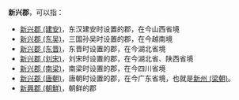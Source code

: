 '''新兴郡'''，可以指：
*[[新兴郡_(建安)|新兴郡 (建安)]]，东汉建安时设置的郡，在今山西省境
*[[新兴郡_(东吴)|新兴郡 (东吴)]]，三国孙吴时设置的郡，在今越南境
*[[新兴郡_(东晋)|新兴郡 (东晋)]]，东晋时设置的郡，在今湖北省境
*[[新兴郡_(刘宋)|新兴郡 (刘宋)]]，刘宋时设置的郡，在今湖北省、陕西省境
*[[新兴郡_(南梁)|新兴郡 (南梁)]]，南梁时设置的郡，在今四川省境
*[[新兴郡_(唐朝)|新兴郡 (唐朝)]]，唐朝时设置的郡，在今广东省境，也就是[[新州_(梁朝)|新州 (梁朝)]]。
*[[新興郡_(朝鮮)|新興郡 (朝鮮)]]，朝鲜的郡

{{Disambig|X|Cat=三字郡名消歧义}}